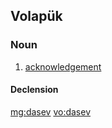 ==Volapük==

===Noun===
{{vo-noun}}

# [[acknowledgement]]

====Declension====
{{vo-decl-noun}}

[[mg:dasev]]
[[vo:dasev]]